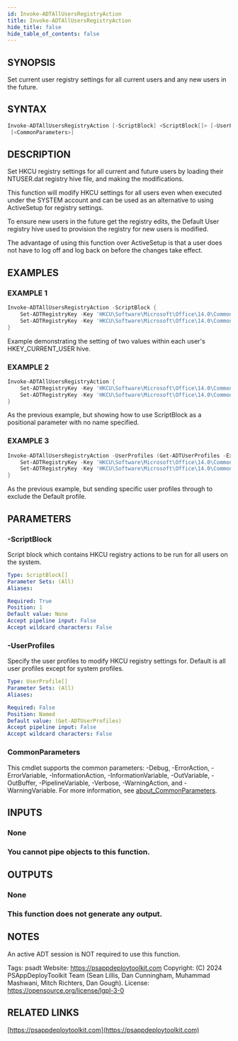 ```yaml
---
id: Invoke-ADTAllUsersRegistryAction
title: Invoke-ADTAllUsersRegistryAction
hide_title: false
hide_table_of_contents: false
---
```


## SYNOPSIS

Set current user registry settings for all current users and any new users in the future.

## SYNTAX

```powershell
Invoke-ADTAllUsersRegistryAction [-ScriptBlock] <ScriptBlock[]> [-UserProfiles <UserProfile[]>]
 [<CommonParameters>]
```

## DESCRIPTION

Set HKCU registry settings for all current and future users by loading their NTUSER.dat registry hive file, and making the modifications.

This function will modify HKCU settings for all users even when executed under the SYSTEM account and can be used as an alternative to using ActiveSetup for registry settings.

To ensure new users in the future get the registry edits, the Default User registry hive used to provision the registry for new users is modified.

The advantage of using this function over ActiveSetup is that a user does not have to log off and log back on before the changes take effect.

## EXAMPLES

### EXAMPLE 1

```powershell
Invoke-ADTAllUsersRegistryAction -ScriptBlock {
    Set-ADTRegistryKey -Key 'HKCU\Software\Microsoft\Office\14.0\Common' -Name 'qmenable' -Value 0 -Type DWord -SID $_.SID
    Set-ADTRegistryKey -Key 'HKCU\Software\Microsoft\Office\14.0\Common' -Name 'updatereliabilitydata' -Value 1 -Type DWord -SID $_.SID
}
```


Example demonstrating the setting of two values within each user's HKEY_CURRENT_USER hive.

### EXAMPLE 2

```powershell
Invoke-ADTAllUsersRegistryAction {
    Set-ADTRegistryKey -Key 'HKCU\Software\Microsoft\Office\14.0\Common' -Name 'qmenable' -Value 0 -Type DWord -SID $_.SID
    Set-ADTRegistryKey -Key 'HKCU\Software\Microsoft\Office\14.0\Common' -Name 'updatereliabilitydata' -Value 1 -Type DWord -SID $_.SID
}
```


As the previous example, but showing how to use ScriptBlock as a positional parameter with no name specified.

### EXAMPLE 3

```powershell
Invoke-ADTAllUsersRegistryAction -UserProfiles (Get-ADTUserProfiles -ExcludeDefaultUser) -ScriptBlock {
    Set-ADTRegistryKey -Key 'HKCU\Software\Microsoft\Office\14.0\Common' -Name 'qmenable' -Value 0 -Type DWord -SID $_.SID
    Set-ADTRegistryKey -Key 'HKCU\Software\Microsoft\Office\14.0\Common' -Name 'updatereliabilitydata' -Value 1 -Type DWord -SID $_.SID
}
```


As the previous example, but sending specific user profiles through to exclude the Default profile.

## PARAMETERS

### -ScriptBlock

Script block which contains HKCU registry actions to be run for all users on the system.

```yaml
Type: ScriptBlock[]
Parameter Sets: (All)
Aliases:

Required: True
Position: 1
Default value: None
Accept pipeline input: False
Accept wildcard characters: False
```

### -UserProfiles

Specify the user profiles to modify HKCU registry settings for.
Default is all user profiles except for system profiles.

```yaml
Type: UserProfile[]
Parameter Sets: (All)
Aliases:

Required: False
Position: Named
Default value: (Get-ADTUserProfiles)
Accept pipeline input: False
Accept wildcard characters: False
```

### CommonParameters

This cmdlet supports the common parameters: -Debug, -ErrorAction, -ErrorVariable, -InformationAction, -InformationVariable, -OutVariable, -OutBuffer, -PipelineVariable, -Verbose, -WarningAction, and -WarningVariable. For more information, see [about_CommonParameters](http://go.microsoft.com/fwlink/?LinkID=113216).

## INPUTS

### None

### You cannot pipe objects to this function.
## OUTPUTS

### None

### This function does not generate any output.
## NOTES
An active ADT session is NOT required to use this function.

Tags: psadt
Website: https://psappdeploytoolkit.com
Copyright: (C) 2024 PSAppDeployToolkit Team (Sean Lillis, Dan Cunningham, Muhammad Mashwani, Mitch Richters, Dan Gough).
License: https://opensource.org/license/lgpl-3-0

## RELATED LINKS

[https://psappdeploytoolkit.com](https://psappdeploytoolkit.com)
